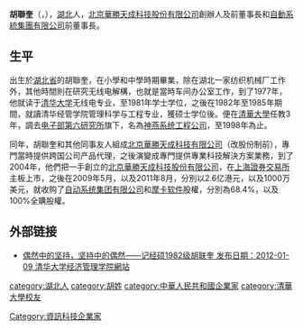 '''胡聯奎'''（'''{{lang-en|Hu Liankui}}'''，{{bd|1950年}}），[[湖北|湖北]]人，[[北京華勝天成科技股份有限公司|北京華勝天成科技股份有限公司]]創辦人及前董事長和[[自動系統集團有限公司|自動系統集團有限公司]]前董事長。
==生平==
出生於[[湖北省|湖北省]]的胡聯奎，在小學和中學時期畢業，除在湖北一家纺织机械厂工作外，其他時間則在研究无线电解構，也就是當時车间办公室工作，到了1977年，他就读于[[清华大学|清华大学]]无线电专业，至1981年学士学位，之後在1982年至1985年期間，就讀清华经管学院管理科学与工程专业，獲硕士学位後。便在[[清華大學|清華大學]]任教3年，調去[[电子部第六研究所|电子部第六研究所]]旗下，名為[[神燕系统工程公司|神燕系统工程公司]]，至1998年為止。

同年，胡聯奎和其他同事友人組成[[北京華勝天成科技有限公司|北京華勝天成科技有限公司]]（改股份制前），專門當時提供跨国公司产品代理，之後演變成專門提供專業科技解決方案業務，到了2004年，他們把一手創立的[[北京華勝天成科技股份有限公司|北京華勝天成科技股份有限公司]]，在[[上海證券交易所|上海證券交易所]]主板上市，之後在2009年5月，以及2011年8月，分別以2.6亿港元，以及1000万美元，就收购了[[自动系统集团有限公司|自动系统集团有限公司]]和[[摩卡软件|摩卡软件]]股權，分別為68.4%，以及100%全購股權。

==外部链接==
*[http://www.sem.tsinghua.edu.cn/portalweb/appmanager/portal/alumni;SEMPORTALJSESSIONID=lZGGPwFZpfp4cNGd0QnytYRHl6qymNJJXsGNkgFw3zV18Grl05Sb!1996617827?_nfpb=true&_windowLabel=T14013475221269002576803&u=xyzjcn%2F49717.htm%3Ftarget%3Dno&_pageLabel=P1404644651267850751223 偶然中的坚持，坚持中的偶然——记经硕1982级胡联奎 发布日期：2012-01-09 清华大学经济管理学院網站] {{Wayback|url=http://www.sem.tsinghua.edu.cn/portalweb/appmanager/portal/alumni;SEMPORTALJSESSIONID=lZGGPwFZpfp4cNGd0QnytYRHl6qymNJJXsGNkgFw3zV18Grl05Sb!1996617827?_nfpb=true&_windowLabel=T14013475221269002576803&u=xyzjcn%2F49717.htm%3Ftarget%3Dno&_pageLabel=P1404644651267850751223 |date=20160304140908 }}

[[category:湖北人|category:湖北人]]
[[category:胡姓|category:胡姓]]
[[category:中華人民共和國企業家|category:中華人民共和國企業家]]
[[category:清華大學校友|category:清華大學校友]]
[[Category:資訊科技企業家|Category:資訊科技企業家]]